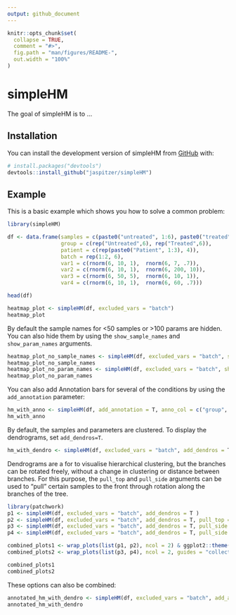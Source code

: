 ```yaml
---
output: github_document
---
```


<!-- README.md is generated from README.Rmd. Please edit that file -->

```r
knitr::opts_chunk$set(
  collapse = TRUE,
  comment = "#>",
  fig.path = "man/figures/README-",
  out.width = "100%"
)
```

# simpleHM

<!-- badges: start -->
<!-- badges: end -->

The goal of simpleHM is to ...

## Installation

You can install the development version of simpleHM from [GitHub](https://github.com/) with:

``` r
# install.packages("devtools")
devtools::install_github("jaspitzer/simpleHM")
```

## Example

This is a basic example which shows you how to solve a common problem:

```r
library(simpleHM)

df <- data.frame(samples = c(paste0("untreated", 1:6), paste0("treated", 7:12)),
                 group = c(rep("Untreated",6), rep("Treated",6)),
                 patient = c(rep(paste0("Patient", 1:3), 4)),
                 batch = rep(1:2, 6),
                 var1 = c(rnorm(6, 10, 1),  rnorm(6, 7, .7)),
                 var2 = c(rnorm(6, 10, 1),  rnorm(6, 200, 10)),
                 var3 = c(rnorm(6, 50, 5),  rnorm(6, 10, 1)),
                 var4 = c(rnorm(6, 10, 1),  rnorm(6, 60, .7)))

head(df)

heatmap_plot <- simpleHM(df, excluded_vars = "batch")    
heatmap_plot
```

By default the sample names for <50 samples or >100 params are hidden. You can also hide them by using the `show_sample_names` and `show_param_names` arguments.
```r
heatmap_plot_no_sample_names <- simpleHM(df, excluded_vars = "batch", show_sample_names = F)    
heatmap_plot_no_sample_names
heatmap_plot_no_param_names <- simpleHM(df, excluded_vars = "batch", show_param_names = F)    
heatmap_plot_no_param_names
```

You can also add Annotation bars for several of the conditions by using the `add_annotation` parameter:

```r
hm_with_anno <- simpleHM(df, add_annotation = T, anno_col = c("group", "patient"), excluded_vars = "batch")
hm_with_anno
```

By default, the samples and parameters are clustered. To display the dendrograms, set `add_dendros=T`.
```r
hm_with_dendro <- simpleHM(df, excluded_vars = "batch", add_dendros = T)
```

Dendrograms are a for to visualise hierarchical clustering, but the branches can be rotated freely, without a change in clustering or distance between branches. For this purpose, the `pull_top` and `pull_side` arguments can be used to "pull" certain samples to the front through rotation along the branches of the tree.
```r


library(patchwork)
p1 <- simpleHM(df, excluded_vars = "batch", add_dendros = T )
p2 <- simpleHM(df, excluded_vars = "batch", add_dendros = T, pull_top = 7:12)
p3 <- simpleHM(df, excluded_vars = "batch", add_dendros = T, pull_side = 3:4)
p4 <- simpleHM(df, excluded_vars = "batch", add_dendros = T, pull_side = c("var1", "var3"))

combined_plots1 <- wrap_plots(list(p1, p2), ncol = 2) & ggplot2::theme(legend.position = "none")
combined_plots2 <- wrap_plots(list(p3, p4), ncol = 2, guides = "collect")

combined_plots1
combined_plots2
```


These options can also be combined:
```r
annotated_hm_with_dendro <- simpleHM(df, excluded_vars = "batch", add_annotation = T, anno_col = c("group", "patient"), add_dendros = T)
annotated_hm_with_dendro
```

